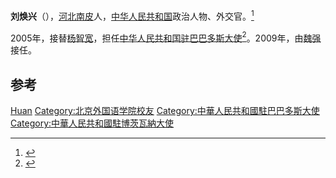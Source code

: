 '''刘焕兴'''（{{bd|1952年|9月|}}），[[河北|河北]][[南皮|南皮]]人，[[中华人民共和国|中华人民共和国]]政治人物、外交官。<ref>{{Cite web|title=外交官看世界|url=http://www.wjgksj.org.cn/amb_info.aspx?id=358&kindid=1&cid=4|accessdate=2019-08-31|work=www.wjgksj.org.cn}}</ref>

2005年，接替[[杨智宽|杨智宽]]，担任[[中国驻巴巴多斯大使列表|中华人民共和国驻巴巴多斯大使]]<ref>{{cite web|author=中华人民共和国外交部|title=中国驻阿根廷历任大使|url=http://www.mfa.gov.cn/chn/pds/ziliao/wjrw/2167/2174/t9278.htm|publisher=中华人民共和国外交部|accessdate=2012-03-09}}</ref>。2009年，由[[魏强|魏强]]接任。

== 参考 ==
{{reflist}}

{{start box}}
{{s-dip}}
{{succession box|[[杨智宽|杨智宽]]|[[魏强|魏强]]|[[中国驻巴巴多斯大使列表|中华人民共和国驻巴巴多斯大使]]|2005年6月-2009年3月}}
{{succession box|[[丁孝文|丁孝文]]|[[鄭竹強|鄭竹強]]|[[中國駐博茨瓦納大使列表|中華人民共和國駐博茨瓦納大使]]|2009年4月－2013年3月}}
{{end box}}
{{中国政治人物小作品}}

{{Authority control}}
{{DEFAULTSORT:Liu刘}}
[[Category:劉姓|Huan]]
[[Category:北京外国语学院校友|Category:北京外国语学院校友]]
[[Category:中華人民共和國駐巴巴多斯大使|Category:中華人民共和國駐巴巴多斯大使]]
[[Category:中華人民共和國駐博茨瓦納大使|Category:中華人民共和國駐博茨瓦納大使]]